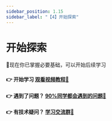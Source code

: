 ```yaml
---
sidebar_position: 1.15
sidebar_label: "【4】开始探索"
---
```


# 开始探索

🎉现在你已掌握必要基础，可以开始后续学习

#### 👉 开始学习 <a href="https://www.bilibili.com/video/BV12v4y1y7uV" target="_blank">**观看视频教程🔗**</a> 

#### 👉 遇到了问题？ <a href="/docs/stm32/FAQ/" target="_blank">**90%同学都会遇到的问题🔗**</a>  

#### 👉 有技术疑问？ <a href="https://qm.qq.com/cgi-bin/qm/qr?k=YDHKtCRcQDGXhb9uApL3nCzPAYcz89t3&jump_from=webapi&authKey=LbK75Dr7Sgxrnz/5UJM2HvWakAQKsS2ENGLpVMb88Hmz5zq3neN5f6juxA+hRFN7" target="_blank">**学习交流群🔗**</a>  

